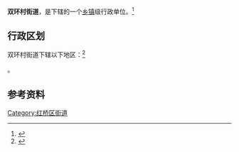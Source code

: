 {{中国乡级行政区|12/01/06/002/000}}

'''双环村街道'''，是{{PRC admin/fullname|12/01/06/002/000|3}}下辖的一个[[乡镇|乡镇]]级行政单位。<ref>{{PRC admin/ref sgc|{{PRC admin/parent|12/01/06/002/000}}}}</ref>

== 行政区划 ==

双环村街道下辖以下地区：<ref>{{PRC admin/ref sgc|12/01/06/002/000}}</ref>

{{PRC admin/children|12/01/06/002/000}}。

== 参考资料 ==

{{Reflist|2}}

{{天津市红桥区行政区划}}
{{天津行政区划小作品}}

[[Category:红桥区街道|Category:红桥区街道]]
